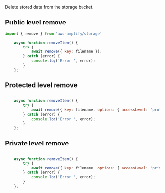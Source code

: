 Delete stored data from the storage bucket.

<!-- TODO Rewrite is it important to have separate between the difference storage protection levels? -->

## Public level remove

```javascript
import { remove } from 'aws-amplify/storage'

	async function removeItem() {
		try {
			await remove({ key: filename });
		} catch (error) {
			console.log('Error ', error);
		}
	};

```

## Protected level remove

```javascript

	async function removeItem() {
		try {
			await remove({ key: filename, options: { accessLevel: 'protected' } });
		} catch (error) {
			console.log('Error ', error);
		}
	}; 

```

## Private level remove

```javascript

	async function removeItem() {
		try {
			await remove({ key: filename, options: { accessLevel: 'private' } });
		} catch (error) {
			console.log('Error ', error);
		}
	};
```
